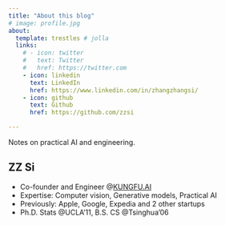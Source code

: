 ```yaml
---
title: "About this blog"
# image: profile.jpg
about:
  template: trestles # jolla
  links:
    # - icon: twitter
    #   text: Twitter
    #   href: https://twitter.com
    - icon: linkedin
      text: LinkedIn
      href: https://www.linkedin.com/in/zhangzhangsi/
    - icon: github
      text: Github
      href: https://github.com/zzsi

---
```



Notes on practical AI and engineering.

## ZZ Si

- Co-founder and Engineer @[KUNGFU.AI](https://kungfu.ai)
- Expertise: Computer vision, Generative models, Practical AI
- Previously: Apple, Google, Expedia and 2 other startups
- Ph.D. Stats @UCLA'11, B.S. CS @Tsinghua'06



